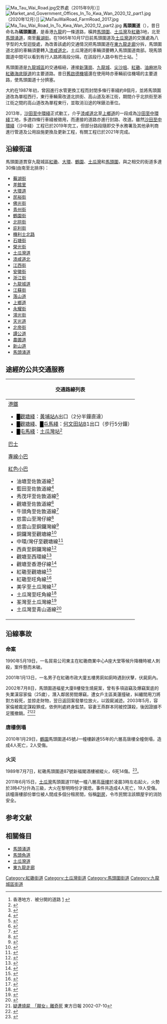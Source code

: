 {{not|馬頭角道|馬頭涌道}}
{{Infobox Hong Kong Road
|中文街道名稱 = 馬頭圍道
|英文街道名稱 = Ma Tau Wai Road
|圖片 = Image:Ma Tau Wai Road 201801.jpg
|圖片說明 = 馬頭圍道近庇利街（2018年1月）
|總長度 = 1.7
|行車線數量 = 6線雙程
|所在地區 = [[九龍西|九龍西]][[九龍城區|九龍城區]]
|起點 = [[馬頭涌道|馬頭涌道]]
|終點 = [[蕪湖街|蕪湖街]]
|道路命名日期 = 1926年4月16日
|道路舊名資料 = 碼頭圍道（Ma Tau Wei Road）<ref>道路及鐵路－曾改名道路(二)九龍及新界 [http://www.hk-place.com/view.php?id=358] {{Wayback|url=http://www.hk-place.com/view.php?id=358 |date=20101123164219 }}</ref>
}}
[[File:Ma_Tau_Wai_Road.jpg|thumb]]交界處（2015年9月）]]
[[File:Market_and_Government_Offices_In_To_Kwa_Wan_2020_12_part1.jpg|thumb]]（2020年12月）]]
[[File:MaTauWaiRoad_FarmRoad_2017.jpg|thumb]]
[[File:Ma_Tau_Wai_Road_In_To_Kwa_Wan_2020_12_part2.jpg|thumb]]
'''馬頭圍道'''（{{lang-en|'''Ma Tau Wai Road'''}}），昔日命名為'''碼頭圍道'''，是香港[[九龍|九龍]]的一條道路，橫跨[[馬頭圍|馬頭圍]]、[[土瓜灣|土瓜灣]]及[[紅磡|紅磡]]3地，北至[[馬頭涌道|馬頭涌道]]，南至[[蕪湖街|蕪湖街]]。在1965年10月17日前馬頭圍道及[[土瓜灣道|土瓜灣道]]的交匯處為八字型的大型迴旋處，為改善該處的交通情況把馬頭圍道在[[東九龍走廊|東九龍走廊]]分拆，馬頭圍道北部的車輛須要轉入[[漆咸道|漆咸道北]]，土瓜灣道的車輛須要轉入馬頭圍道南部。現馬頭圍道中間可以看到有行人路將兩段分隔，在該段行人路中有巴士站。<ref>香港地方．被分開的道路 [http://www.hk-place.com/view.php?id=304#tkwr] {{Wayback|url=http://www.hk-place.com/view.php?id=304#tkwr |date=20201127001601 }}</ref>

馬頭圍道是[[九龍城區|九龍城區]]的交通樞紐，連接[[新蒲崗|新蒲崗]]、[[九龍城|九龍城]]、[[尖沙咀|尖沙咀]]、[[紅磡|紅磡]]、[[油麻地|油麻地]]及[[海底隧道_(香港)|紅磡海底隧道]]的主要道路。昔日[[啟德機場|舊啟德機場]]還在使用時亦車輛前往機場的主要道路，使馬頭圍道十分擠塞。

大約在1987年初，曾因進行水管更換工程而封閉多條行車綫約8個月，並將馬頭圍道改為單程西行，東行車輛需改道北拱街、高山道及淅江街，期間介乎北拱街至淅江街之間的高山道改為單程東行，並取消沿途的咪錶泊車位。

2013年，[[沙田至中環綫|沙田至中環綫]]正式動工，介乎[[漆咸道|漆咸道北]]至[[上鄉道|上鄉道]]的一段成為[[沙田至中環綫|沙田至中環綫]]工地，多達四條行車綫被徵用，而連接的道路亦進行封路、改道。雖然[[沙田至中環綫|沙田至中環綫]]（沙中綫）工程已於2019年完工，但部分路段隨即交予水務署及其他承判商進行管道及公用設施更換及更新工程，有關工程已於2021年完成。

== 沿線街道 ==
馬頭圍道貫穿九龍城區[[紅磡|紅磡]]、[[大環_(九龍)|大環]]、[[鶴園|鶴園]]、[[土瓜灣|土瓜灣]]和[[馬頭圍|馬頭圍]]，與之相交的街道多達30條(由南至北排序)：
* [[蕪湖街|蕪湖街]]
* [[差館里|差館里]]
* [[大環道|大環道]]
* [[民裕街|民裕街]]
* [[佛光街|佛光街]]
* [[青州街|青州街]]
* [[鶴園街|鶴園街]]
* [[北拱街|北拱街]]
* [[庇利街|庇利街]]
* [[機利士路|機利士北路]]
* [[石塘街|石塘街]]
* [[榮光街|榮光街]]
* [[土瓜灣道|土瓜灣道]]
* [[漆咸道|漆咸道北]]
* [[江西街|江西街]]
* [[安徽街|安徽街]]
* [[浙江街|浙江街]]
* [[九龍城道|九龍城道]]
* [[江蘇街|江蘇街]]
* [[落山道|落山道]]
* [[上鄉道|上鄉道]]
* [[永耀街|永耀街]]
* [[鴻光街|鴻光街]]
* [[天光道|天光道]]
* [[北帝街|北帝街]]
* [[譚公道|譚公道]]
* [[農圃道|農圃道]]
* [[新山道|新山道]]
* [[馬頭涌道|馬頭涌道]]

==途經的公共交通服務==
{| class="mw-collapsible mw-collapsed wikitable" style="background:white; margin: 0 auto; width: auto;" 
! 交通路線列表
|-
|
;[[港鐵|港鐵]]
*<font color="{{觀塘綫色彩}}">█</font>[[觀塘綫|觀塘綫]]：[[黃埔站_(香港)|黃埔站]]A出口（2分半鐘直達）
*<font color="{{觀塘綫色彩}}">█</font>[[觀塘綫|觀塘綫]]、<font color="{{屯馬綫色彩}}">█</font>[[屯馬綫|屯馬綫]]：[[何文田站|何文田站]]B1出口（步行5分鐘）
*<font color="{{屯馬綫色彩}}">█</font>[[屯馬綫|屯馬綫]]：[[土瓜灣站|土瓜灣站]]<ref>{{Cite web |url=http://www.news.gov.hk/chi/2020/06/20200603/20200603_141742_739.html |title=政府新聞網-屯馬線料明年第三季全線開通 |access-date=2020-07-21 |archive-date=2021-05-03 |archive-url=https://web.archive.org/web/20210503130110/https://www.news.gov.hk/chi/2020/06/20200603/20200603_141742_739.html |dead-url=no }}</ref>
;[[香港巴士|巴士]]
{{九龍新界巴士簡單列表|2E|3B|5|5A|5C|5D|5P|5X|6C|6F|7B|8|11|11K|11X|12A|14|15|15X|17|21|26|28|41|45|75X|85|85B|85S|85X|92R|93K|297|297P|796X}}
{{過海隧道巴士簡單列表|101|101R|106|106A|106P|107|108|111|111P|111R|115|116|608|N121}}{{大嶼山巴士簡單列表|A22|A23|E23|E23A|N23}}
;[[香港小巴|專線小巴]]
{{九龍專線小巴簡單列表|2|2A|2M|8|8S|13|26|28M|28MS}}{{新界專線小巴簡單列表|105|105S}}
;[[紅色小巴|紅色小巴]]
*油塘至佐敦道線<ref>{{Cite web |url=http://www.16seats.net/chi/rmb/r_k19.html |title=佐敦道吳松街　—　油塘及鯉魚門 |access-date=2016-10-20 |archive-date=2021-05-05 |archive-url=https://web.archive.org/web/20210505122023/http://www.16seats.net/chi/rmb/r_k19.html |dead-url=no }}</ref>
*藍田至佐敦道線<ref>{{Cite web |url=http://www.16seats.net/chi/rmb/r_k55.html |title=佐敦道寧波街　—　藍田 |access-date=2016-10-20 |archive-date=2021-05-05 |archive-url=https://web.archive.org/web/20210505123308/http://www.16seats.net/chi/rmb/r_k55.html |dead-url=no }}</ref>
*秀茂坪至佐敦道線<ref>{{Cite web |url=http://www.16seats.net/chi/rmb/r_k95.html |title=秀茂坪　—　佐敦道北海街 |access-date=2016-10-20 |archive-date=2021-05-03 |archive-url=https://web.archive.org/web/20210503180941/http://www.16seats.net/chi/rmb/r_k95.html |dead-url=no }}</ref>
*觀塘至佐敦道線<ref>{{Cite web |url=http://www.16seats.net/chi/rmb/r_k12.html |title=觀塘同仁街　—　佐敦道上海街 |access-date=2016-10-20 |archive-date=2021-05-03 |archive-url=https://web.archive.org/web/20210503130956/http://www.16seats.net/chi/rmb/r_k12.html |dead-url=no }}</ref>
*牛頭角至佐敦道線<ref>{{Cite web |url=http://www.16seats.net/chi/rmb/r_k56.html |title=牛頭角站　—　佐敦道吳松街 |access-date=2016-10-20 |archive-date=2021-02-03 |archive-url=https://web.archive.org/web/20210203145717/http://www.16seats.net/chi/rmb/r_k56.html |dead-url=no }}</ref>
*慈雲山至灣仔線<ref>{{Cite web |url=http://www.16seats.net/chi/rmb/r_kh32.html |title=慈雲山　＞　銅鑼灣及灣仔 |access-date=2016-10-20 |archive-date=2021-06-06 |archive-url=https://web.archive.org/web/20210606081338/http://www.16seats.net/chi/rmb/r_kh32.html |dead-url=no }}</ref>
*慈雲山至銅鑼灣線<ref>{{Cite web |url=http://www.16seats.net/chi/rmb/r_kh16.html |title=慈雲山　—　銅鑼灣鵝頸橋 |access-date=2016-10-20 |archive-date=2021-05-03 |archive-url=https://web.archive.org/web/20210503130710/http://www.16seats.net/chi/rmb/r_kh16.html |dead-url=no }}</ref>
*銅鑼灣至觀塘線<ref>{{Cite web |url=http://www.16seats.net/chi/rmb/r_kh01.html |title=銅鑼灣鵝頸橋　—　牛頭角及觀塘 |access-date=2016-10-20 |archive-date=2021-06-06 |archive-url=https://web.archive.org/web/20210606082726/http://www.16seats.net/chi/rmb/r_kh01.html |dead-url=no }}</ref>
*中環/灣仔至觀塘線<ref>{{Cite web |url=http://www.16seats.net/chi/rmb/r_kh41.html |title=中環／灣仔　＞　牛頭角及觀塘 |access-date=2016-10-20 |archive-date=2020-12-24 |archive-url=https://web.archive.org/web/20201224073148/http://www.16seats.net/chi/rmb/r_kh41.html |dead-url=no }}</ref>
*西貢至銅鑼灣線<ref>{{Cite web |url=http://www.16seats.net/chi/rmb/r_hn98.html |title=西貢市中心　—　銅鑼灣登龍街 |access-date=2016-10-20 |archive-date=2021-06-06 |archive-url=https://web.archive.org/web/20210606081327/http://www.16seats.net/chi/rmb/r_hn98.html |dead-url=no }}</ref>
*觀塘至西環線<ref>{{Cite web |url=http://www.16seats.net/chi/rmb/r_kh18.html |title=觀塘宜安街　＞　西環卑路乍街, 西環修打蘭街　＞　觀塘宜安街 |access-date=2016-10-20 |archive-date=2016-10-22 |archive-url=https://web.archive.org/web/20161022044838/http://www.16seats.net/chi/rmb/r_kh18.html |dead-url=no }}</ref>
*觀塘至香港仔線<ref>{{Cite web |url=http://www.16seats.net/chi/rmb/r_kh71.html |title=香港仔湖北街　—　觀塘宜安街 |access-date=2016-10-20 |archive-date=2021-05-22 |archive-url=https://web.archive.org/web/20210522062149/http://www.16seats.net/chi/rmb/r_kh71.html |dead-url=no }}</ref>
*紅磡至觀塘線<ref>{{Cite web |url=http://www.16seats.net/chi/rmb/r_k15.html |title=紅磡差館里　＞　牛頭角及觀塘 |access-date=2016-10-20 |archive-date=2016-09-27 |archive-url=https://web.archive.org/web/20160927232932/http://www.16seats.net/chi/rmb/r_k15.html |dead-url=no }}</ref>
*紅磡至旺角線<ref>{{Cite web |url=http://www.16seats.net/chi/rmb/r_k71.html |title=紅磡寶其利街　—　旺角始創中心 |access-date=2016-10-20 |archive-date=2017-01-03 |archive-url=https://web.archive.org/web/20170103151337/http://www.16seats.net/chi/rmb/r_k71.html |dead-url=no }}</ref>
*美孚至土瓜灣線<ref>{{Cite web |url=http://www.16seats.net/chi/rmb/r_k66.html |title=土瓜灣欣榮花園　—　美孚 |access-date=2016-10-20 |archive-date=2017-01-08 |archive-url=https://web.archive.org/web/20170108140100/http://www.16seats.net/chi/rmb/r_k66.html |dead-url=no }}</ref>
*土瓜灣至旺角線<ref>{{Cite web |url=http://www.16seats.net/chi/rmb/r_k51.html |title=土瓜灣欣榮花園　—　旺角先達廣場 |access-date=2016-10-20 |archive-date=2017-01-05 |archive-url=https://web.archive.org/web/20170105093156/http://www.16seats.net/chi/rmb/r_k51.html |dead-url=no }}</ref>
*荃灣至土瓜灣線<ref>{{Cite web |url=http://www.16seats.net/chi/rmb/r_kn30.html |title=荃灣川龍街　—　土瓜灣欣榮花園 |access-date=2016-10-20 |archive-url=https://web.archive.org/web/20161026152841/http://www.16seats.net/chi/rmb/r_kn30.html |archive-date=2016-10-26 |dead-url=yes }}</ref>
*土瓜灣至青山道線<ref>{{Cite web |url=http://www.16seats.net/chi/rmb/r_k61.html |title=土瓜灣及紅磡　—　青山道 |access-date=2016-10-21 |archive-date=2017-01-19 |archive-url=https://web.archive.org/web/20170119092317/http://www.16seats.net/chi/rmb/r_k61.html |dead-url=no }}</ref>
|}

== 沿線事故 ==
=== 命案 ===
1990年5月19日，一名貿易公司東主在紅磡商業中心A座大堂等候升降機時被人刺殺，案件懸而未破。

2001年1月13日，一名男子在紅磡市政大廈五樓男廁如廁時遇到伏擊，伏屍廁內。

2002年7月8日，馬頭圍道福星大廈8樓發生燒屍案，曾有多項盜竊及爆竊案底的失業漢容家倫（25歲），潛入鄰居房間爆竊，遭女戶主區美蓮撞破，糾纏間用刀將對方殺死，並掠走財物，翌日返回案發單位放火，以毀屍滅迹。2003年5月，容家倫被裁定謀殺罪成，依例判處終身監禁。容妻王燕群本同被控謀殺，後因證據不足獲撤銷。<ref>[http://orientaldaily.on.cc/archive/20020710/new/new_a69cnt.html 疑遭燒屍　「靚女」離奇死] {{Wayback|url=http://orientaldaily.on.cc/archive/20020710/new/new_a69cnt.html |date=20180327144936 }}東方日報 2002-07-10</ref><ref>{{Cite news|url=https://hk.news.appledaily.com/local/daily/article/20030508/3279483|title=女製衣買手撞破爆竊遇害，殺人燒屍滅跡毒鄰居囚終身|author=|date=2006-05-08|work=|publisher=蘋果日報|accessdate=|language=|format=|archive-date=2019-10-07|archive-url=https://web.archive.org/web/20191007090822/https://hk.news.appledaily.com/local/daily/article/20030508/3279483|dead-url=no}}</ref>

=== 唐樓倒塌 ===
{{main|馬頭圍道唐樓倒塌事件}}
2010年1月29日，[[鶴園|鶴園]]馬頭圍道45號J一幢樓齡達55年的六層高唐樓全幢倒塌，造成4人死亡，2人受傷。

=== 火災 ===
1989年7月7日，紅磡馬頭圍道87號新福閣酒樓被縱火，6死14傷。<ref>{{cite news |title=專案小組接手查酒樓大火案 現場發現盛天拿水膠桶後梯鐵閘被鎖上 大火焚燒兩個多小時始撲滅 消防救出八十多人 死傷者是職工及留下竹戰顧客 酒樓四週密封造成難以逃生 |date=1989-07-08 |work=華僑日報 |page=4 |url= }}</ref>。

{{main|馬頭圍道三級火}}
2011年6月15日，[[土瓜灣|土瓜灣]]馬頭圍道111號一幢八層高[[唐樓|唐樓]]於凌晨3時左右起火，火勢於3時47分升為三級，大火在黎明時份才撲熄。事件共造成4人死亡，19人受傷。該幢唐樓部份單位被人間成多個分租房間，俗稱[[劏房|劏房]]，令市民關注該類屋宇的消防安全。

== 参考文献 ==
{{reflist|2}}

== 相關條目 ==
{{commonscat|Ma Tau Wai Road}}
* [[馬頭涌道|馬頭涌道]]
* [[馬頭角道|馬頭角道]]
* [[土瓜灣道|土瓜灣道]]
* [[東九龍走廊|東九龍走廊]]

[[Category:紅磡街道|Category:紅磡街道]]
[[Category:土瓜灣街道|Category:土瓜灣街道]]
[[Category:馬頭圍街道|Category:馬頭圍街道]]
[[Category:九龍城區街道|Category:九龍城區街道]]